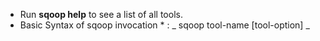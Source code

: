 - Run **sqoop help** to see a list of all tools.
* Basic Syntax of sqoop invocation * : _ sqoop tool-name [tool-option] _

